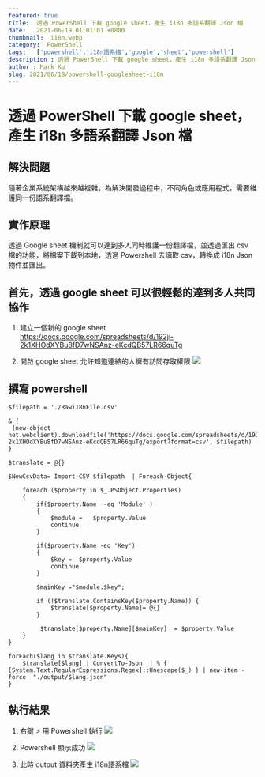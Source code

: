 ```yaml
---
featured: true
title:  透過 PowerShell 下載 google sheet，產生 i18n 多語系翻譯 Json 檔
date:   2021-06-19 01:01:01 +0800
thumbnail:  i18n.webp
category:  PowerShell
tags:   ['powershell','i18n語系檔','google','sheet','powershell']
description : 透過 PowerShell 下載 google sheet，產生 i18n 多語系翻譯 Json 檔
author : Mark Ku
slug: 2021/06/18/powershell-googlesheet-i18n
---
```

# 透過 PowerShell 下載 google sheet，產生 i18n 多語系翻譯 Json 檔

## 解決問題
隨著企業系統架構越來越複雜，為解決開發過程中，不同角色或應用程式，需要維護同一份語系翻譯檔。

## 實作原理
透過 Google sheet 機制就可以達到多人同時維護一份翻譯檔，並透過匯出 csv 檔的功能，將檔案下載到本地，透過 Powershell 去讀取 csv，轉換成 i18n Json 物件並匯出。

## 首先，透過 google sheet 可以很輕鬆的達到多人共同協作
1. 建立一個新的 google sheet<br/>
https://docs.google.com/spreadsheets/d/192ji-2k1XHOdXYBu8fD7wNSAnz-eKcdQB57LR66quTg

2. 開啟 google sheet 允許知道連結的人擁有訪問存取權限
![](https://i.imgur.com/qE4PGtE.webp)

## 撰寫 powershell 

```
$filepath = './Rawi18nFile.csv'

& { 
 (new-object net.webclient).downloadfile('https://docs.google.com/spreadsheets/d/192ji-2k1XHOdXYBu8fD7wNSAnz-eKcdQB57LR66quTg/export?format=csv', $filepath)
}

$translate = @{}

$NewCsvData= Import-CSV $filepath  | Foreach-Object{       
   
    foreach ($property in $_.PSObject.Properties)
    {
		if($property.Name  -eq 'Module' )
		{
			$module =	$property.Value
			continue
		}
		
		if($property.Name -eq 'Key')
		{		
			$key =	$property.Value
			continue
		}		
				
		$mainKey ="$module.$key";
			
		if (!$translate.ContainsKey($property.Name)) {			
			$translate[$property.Name]= @{}			
		}	
	
		 $translate[$property.Name][$mainKey]  = $property.Value			        
    }           
}

forEach($lang in $translate.Keys){    
	$translate[$lang] | ConvertTo-Json  | % { [System.Text.RegularExpressions.Regex]::Unescape($_) } | new-item -force  "./output/$lang.json"  
}
```

## 執行結果
1. 右鍵 > 用 Powershell 執行
![](https://i.imgur.com/yFzgsmD.webp)

2. Powershell 顯示成功
![](https://i.imgur.com/3gspFI9.webp)

3. 此時 output 資料夾產生 i18n語系檔
![](https://i.imgur.com/E75vtja.webp)

